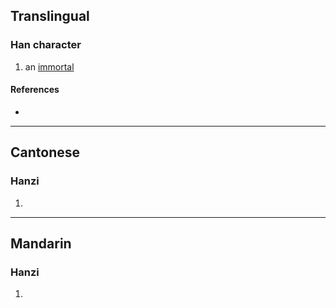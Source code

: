 {{character info/new}}
==Translingual==

===Han character===
{{Han char|rn=9|rad=人|as=18|sn=20|four=|canj=OUJT|ids=⿰亻豐}}

# an [[immortal]]

====References====
* {{Han ref|kx=0121.330|hdz=10238.090|uh=34A5|ud=13477}}

----

==Cantonese==

===Hanzi===
{{yue-hanzi|jyut=[[fung1]], [[gaam2]]|y=fung1, gaam2}}

# {{defn|lang=yue|sort=人18}}

----

==Mandarin==

===Hanzi===
{{cmn-hanzi|pin=[[fēng]] ([[feng1]])|wg=feng<sup>1</sup>}}

# {{defn|lang=cmn|sort=人18}}